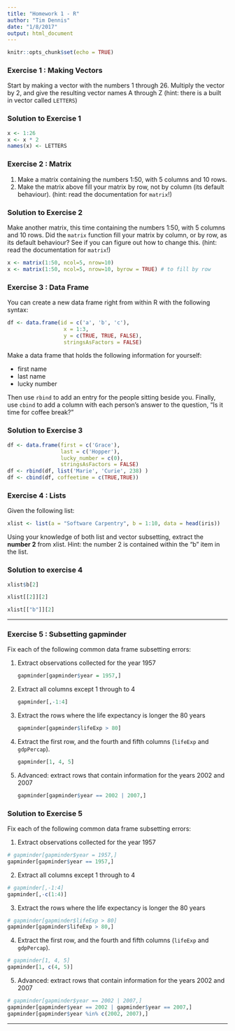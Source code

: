 ```yaml
---
title: "Homework 1 - R"
author: "Tim Dennis"
date: "1/8/2017"
output: html_document
---
```


```r
knitr::opts_chunk$set(echo = TRUE)
```


### Exercise 1 : Making Vectors

Start by making a vector with the numbers 1 through 26.
Multiply the vector by 2, and give the resulting vector
names A through Z (hint: there is a built in vector called `LETTERS`)

### Solution to Exercise 1

```r
x <- 1:26
x <- x * 2
names(x) <- LETTERS
```

### Exercise 2 : Matrix

1. Make a matrix containing the numbers 1:50, with 5 columns and 10 rows.
2. Make the matrix above fill your matrix by
row, not by column (its default behaviour). 
(hint: read the documentation for `matrix`!)

### Solution to Exercise 2

Make another matrix, this time containing the numbers 1:50,
with 5 columns and 10 rows.
Did the `matrix` function fill your matrix by column, or by
row, as its default behaviour?
See if you can figure out how to change this.
(hint: read the documentation for `matrix`!)

```r
x <- matrix(1:50, ncol=5, nrow=10)
x <- matrix(1:50, ncol=5, nrow=10, byrow = TRUE) # to fill by row
```

### Exercise 3 : Data Frame

You can create a new data frame right from within R with the following syntax:
```r
df <- data.frame(id = c('a', 'b', 'c'),
                  x = 1:3,
                  y = c(TRUE, TRUE, FALSE),
                  stringsAsFactors = FALSE)
```
Make a data frame that holds the following information for yourself:

- first name
- last name
- lucky number

Then use `rbind` to add an entry for the people sitting beside you.
Finally, use `cbind` to add a column with each person's answer to the question, "Is it time for coffee break?"

### Solution to Exercise 3

```r
df <- data.frame(first = c('Grace'),
                 last = c('Hopper'),
                 lucky_number = c(0),
                 stringsAsFactors = FALSE)
df <- rbind(df, list('Marie', 'Curie', 238) )
df <- cbind(df, coffeetime = c(TRUE,TRUE))
```

### Exercise 4 : Lists

Given the following list:

```r
xlist <- list(a = "Software Carpentry", b = 1:10, data = head(iris))
```

Using your knowledge of both list and vector subsetting, extract the **number 2** from xlist.
Hint: the number 2 is contained within the "b" item in the list.

### Solution to exercise 4

```r
xlist$b[2]
```
```r
xlist[[2]][2]
```
```r
xlist[["b"]][2]
```

---

### Exercise 5 : Subsetting gapminder

Fix each of the following common data frame subsetting errors:

1. Extract observations collected for the year 1957

    ```r
    gapminder[gapminder$year = 1957,]
    ```

2. Extract all columns except 1 through to 4

    ```r
    gapminder[,-1:4]
    ```

3. Extract the rows where the life expectancy is longer the 80 years

    ```r
    gapminder[gapminder$lifeExp > 80]
    ```

4. Extract the first row, and the fourth and fifth columns
   (`lifeExp` and `gdpPercap`).

    ```r
    gapminder[1, 4, 5]
    ```

5. Advanced: extract rows that contain information for the years 2002
    and 2007

    ```r
    gapminder[gapminder$year == 2002 | 2007,]
    ```

### Solution to Exercise 5

Fix each of the following common data frame subsetting errors:

1. Extract observations collected for the year 1957

```r
# gapminder[gapminder$year = 1957,]
gapminder[gapminder$year == 1957,]
```

2. Extract all columns except 1 through to 4

```r
# gapminder[,-1:4]
gapminder[,-c(1:4)]
```

3. Extract the rows where the life expectancy is longer the 80 years

```r
# gapminder[gapminder$lifeExp > 80]
gapminder[gapminder$lifeExp > 80,]
```

4. Extract the first row, and the fourth and fifth columns (`lifeExp` and `gdpPercap`).

```r
# gapminder[1, 4, 5]
gapminder[1, c(4, 5)]
```

5. Advanced: extract rows that contain information for the years 2002 and 2007

```r
# gapminder[gapminder$year == 2002 | 2007,]
gapminder[gapminder$year == 2002 | gapminder$year == 2007,]
gapminder[gapminder$year %in% c(2002, 2007),]
```

---
